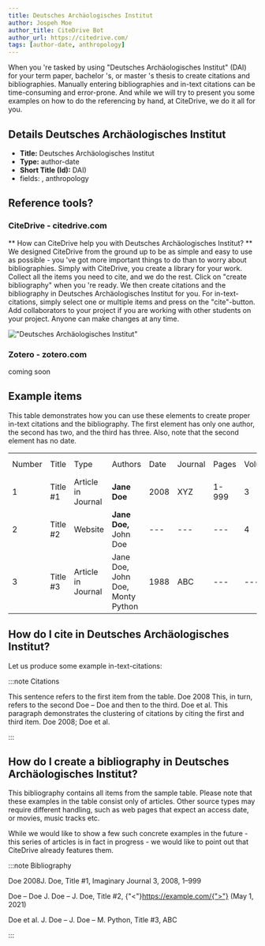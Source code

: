 ```yaml
---
title: Deutsches Archäologisches Institut
author: Jospeh Moe
author_title: CiteDrive Bot
author_url: https://citedrive.com/
tags: [author-date, anthropology]
---
```


When you 're tasked by using "Deutsches Archäologisches Institut" (DAI) for your term paper, bachelor 's, or master 's thesis to create citations and bibliographies.
Manually entering bibliographies and in-text citations can be time-consuming and error-prone. And while we will try to present you some examples on how to do the referencing by hand, at CiteDrive, we do it all for you.

## Details  Deutsches Archäologisches Institut
* **Title:** Deutsches Archäologisches Institut
* **Type:** author-date
* **Short Title (Id):** DAI)
* fields: , anthropology

## Reference tools?
### CiteDrive - citedrive.com
** How can CiteDrive help you with Deutsches Archäologisches Institut? **
We designed CiteDrive from the ground up to be as simple and easy to use as possible - you 've got more important things to do than to worry about bibliographies. Simply with CiteDrive, you create a library for your work. Collect all the items you need to cite, and we do the rest. Click on "create bibliography" when you 're ready. We then create citations and the bibliography in Deutsches Archäologisches Institut for you. For in-text-citations, simply select one or multiple items and press on the "cite"-button. Add collaborators to your project if you are working with other students on your project. Anyone can make changes at any time.


!["Deutsches Archäologisches Institut"](images/deutsches-archaologisches-institut.svg "Choose Deutsches Archäologisches Institut in the CiteDrive App")

### Zotero - zotero.com

coming soon

## Example items

This table demonstrates how you can use these elements to create proper in-text citations and the bibliography. The first element has only one author, the second has two, and the third has three. Also, note that the second element has no date.


<table>
  <tr>
   <td>Number
   </td>
   <td>Title
   </td>
   <td>Type
   </td>
   <td>Authors
   </td>
   <td>Date
   </td>
   <td>Journal
   </td>
   <td>Pages
   </td>
   <td>Volume
   </td>
   <td>Issue
   </td>
   <td>Access Date
   </td>
  </tr>
  <tr>
   <td>1
   </td>
   <td>Title #1
   </td>
   <td>Article in Journal
   </td>
   <td><strong>Jane Doe</strong>
   </td>
   <td>2008
   </td>
   <td>XYZ
   </td>
   <td>1-999
   </td>
   <td>3
   </td>
   <td>2
   </td>
   <td>--
   </td>
  </tr>
  <tr>
   <td>
2
   </td>
   <td>Title #2
   </td>
   <td>Website
   </td>
   <td><strong>Jane Doe, </strong>John Doe
   </td>
   <td>---
   </td>
   <td>---
   </td>
   <td>---
   </td>
   <td>4
   </td>
   <td>---
   </td>
   <td>2020-05-01
   </td>
  </tr>
  <tr>
   <td>3
   </td>
   <td>Title #3
   </td>
   <td>Article in Journal
   </td>
   <td>Jane Doe, John Doe, Monty Python
   </td>
   <td>1988
   </td>
   <td>ABC
   </td>
   <td>---
   </td>
   <td>---
   </td>
   <td>16
   </td>
   <td>---
   </td>
  </tr>
</table>



## How do I cite in  Deutsches Archäologisches Institut?

Let us produce some example in-text-citations:

:::note Citations


This sentence refers to the first item from the table. Doe 2008 This, in turn, refers to the second Doe – Doe
and then to the third.  Doe et al.
This paragraph demonstrates the clustering of citations by citing the first and third item. Doe 2008; Doe et al.

:::

## How do I create a bibliography in Deutsches Archäologisches Institut?

This bibliography contains all items from the sample table. Please note that these examples in the table consist only of articles. Other source types may require different handling, such as web pages that expect an access date, or movies, music tracks etc.

While we would like to show a few such concrete examples in the future - this series of articles is in fact in progress - we would like to point out that CiteDrive already features them.

:::note Bibliography

Doe 2008J. Doe, Title #1, Imaginary Journal 3, 2008, 1–999

Doe – Doe J. Doe – J. Doe, Title #2,&#10;{"<"}https://example.com/{">"} (May 1, 2021)

Doe et al. J. Doe – J. Doe – M. Python, Title #3, ABC



:::


        